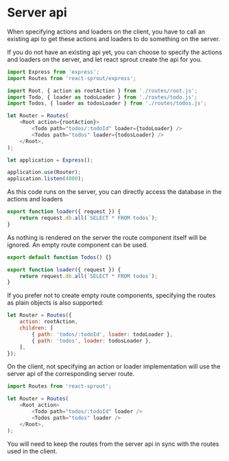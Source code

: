 # Server api

When specifying actions and loaders on the client, you have to call an existing api to get these actions and loaders to do something on the server.

If you do not have an existing api yet, you can choose to specify the actions and loaders on the server, and let react sprout create the api for you.

```javascript
import Express from 'express';
import Routes from 'react-sprout/express';

import Root, { action as rootAction } from './routes/root.js';
import Todo, { loader as todoLoader } from './routes/todo.js';
import Todos, { loader as todosLoader } from './routes/todos.js';

let Router = Routes(
	<Root action={rootAction}>
		<Todo path="todos/:todoId" loader={todoLoader} />
		<Todos path="todos" loader={todosLoader} />
	</Root>,
);

let application = Express();

application.use(Router);
application.listen(4000);
```

As this code runs on the server, you can directly access the database in the actions and loaders

```javascript
export function loader({ request }) {
	return request.db.all(`SELECT * FROM todos`);
}
```

As nothing is rendered on the server the route component itself will be ignored. An empty route component can be used.

```javascript
export default function Todos() {}

export function loader({ request }) {
	return request.db.all(`SELECT * FROM todos`);
}
```

If you prefer not to create empty route components, specifying the routes as plain objects is also supported:

```javascript
let Router = Routes({
	action: rootAction,
	children: [
		{ path: 'todos/:todoId', loader: todoLoader },
		{ path: 'todos', loader: todosLoader },
	],
});
```

On the client, not specifying an action or loader implementation will use the server api of the corresponding server route.

```javascript
import Routes from 'react-sprout';

let Router = Routes(
	<Root action>
		<Todo path="todos/:todoId" loader />
		<Todos path="todos" loader />
	</Root>,
);
```

You will need to keep the routes from the server api in sync with the routes used in the client.

